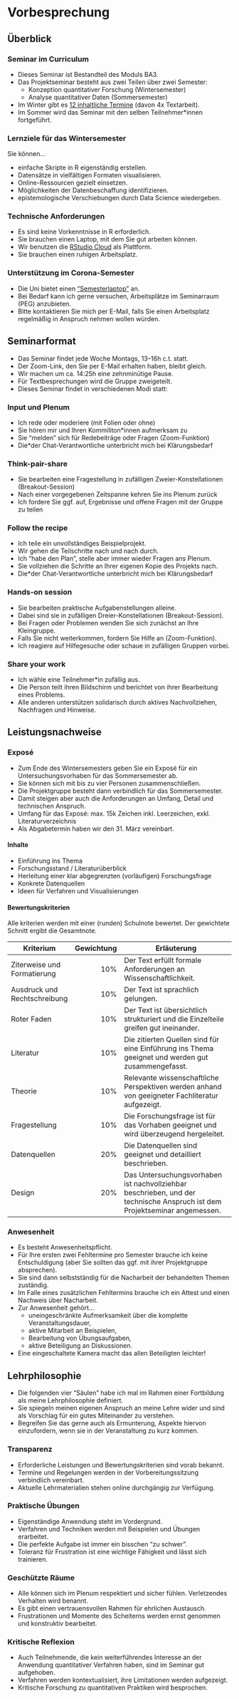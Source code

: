 # Vorbesprechung

## Überblick {-}

### Seminar im Curriculum

- Dieses Seminar ist Bestandteil des Moduls BA3.
- Das Projektseminar besteht aus zwei Teilen über zwei Semester:
  - Konzeption quantitativer Forschung (Wintersemester)
  - Analyse quantitativer Daten (Sommersemester)
- Im Winter gibt es [12 inhaltliche Termine](#terminüberblick) (davon 4x Textarbeit).
- Im Sommer wird das Seminar mit den selben Teilnehmer\*innen fortgeführt.

### Lernziele für das Wintersemester

Sie können...

- einfache Skripte in R eigenständig erstellen.
- Datensätze in vielfältigen Formaten visualisieren.
- Online-Ressourcen gezielt einsetzen.
- Möglichkeiten der Datenbeschaffung identifizieren.
- epistemologische Verschiebungen durch Data Science wiedergeben.

### Technische Anforderungen

- Es sind keine Vorkenntnisse in R erforderlich.
- Sie brauchen einen Laptop, mit dem Sie gut arbeiten können.
- Wir benutzen die [RStudio Cloud](https://rstudio.cloud) als Plattform.
- Sie brauchen einen ruhigen Arbeitsplatz.

### Unterstützung im Corona-Semester

- Die Uni bietet einen ["Semesterlaptop"](https://www.starkerstart.uni-frankfurt.de/92914986/ContentPage_92914986) an.
- Bei Bedarf kann ich gerne versuchen, Arbeitsplätze im Seminarraum (PEG) anzubieten.
- Bitte kontaktieren Sie mich per E-Mail, falls Sie einen Arbeitsplatz regelmäßig in Anspruch nehmen wollen würden. 

## Seminarformat {-}

- Das Seminar findet jede Woche Montags, 13--16h c.t. statt.
- Der Zoom-Link, den Sie per E-Mail erhalten haben, bleibt gleich.
- Wir machen um ca. 14:25h eine zehnminütige Pause.
- Für Textbesprechungen wird die Gruppe zweigeteilt.
- Dieses Seminar findet in verschiedenen Modi statt:

### Input und Plenum

- Ich rede oder moderiere (mit Folien oder ohne)
- Sie hören mir und Ihren Kommiliton\*innen aufmerksam zu
- Sie "melden" sich für Redebeiträge oder Fragen (Zoom-Funktion)
- Die\*der Chat-Verantwortliche unterbricht mich bei Klärungsbedarf

### Think-pair-share

- Sie bearbeiten eine Fragestellung in zufälligen Zweier-Konstellationen (Breakout-Session)
- Nach einer vorgegebenen Zeitspanne kehren Sie ins Plenum zurück
- Ich fordere Sie ggf. auf, Ergebnisse und offene Fragen mit der Gruppe zu teilen

### Follow the recipe

- Ich teile ein unvollständiges Beispielprojekt.
- Wir gehen die Teilschritte nach und nach durch.
- Ich "habe den Plan", stelle aber immer wieder Fragen ans Plenum.
- Sie vollziehen die Schritte an Ihrer eigenen Kopie des Projekts nach.
- Die\*der Chat-Verantwortliche unterbricht mich bei Klärungsbedarf

### Hands-on session

- Sie bearbeiten praktische Aufgabenstellungen alleine.
- Dabei sind sie in zufälligen Dreier-Konstellationen (Breakout-Session).
- Bei Fragen oder Problemen wenden Sie sich zunächst an Ihre Kleingruppe.
- Falls Sie nicht weiterkommen, fordern Sie Hilfe an (Zoom-Funktion).
- Ich reagiere auf Hilfegesuche oder schaue in zufälligen Gruppen vorbei. 

### Share your work

- Ich wähle eine Teilnehmer\*in zufällig aus.
- Die Person teilt ihren Bildschirm und berichtet von ihrer Bearbeitung eines Problems.
- Alle anderen unterstützen solidarisch durch aktives Nachvollziehen, Nachfragen und Hinweise.

## Leistungsnachweise {-}

### Exposé

- Zum Ende des Wintersemesters geben Sie ein Exposé für ein Untersuchungsvorhaben für das Sommersemester ab.
- Sie können sich mit bis zu vier Personen zusammenschließen.
- Die Projektgruppe besteht dann verbindlich für das Sommersemester. 
- Damit steigen aber auch die Anforderungen an Umfang, Detail und technischen Anspruch.
- Umfang für das Exposé: max. 15k Zeichen inkl. Leerzeichen, exkl. Literaturverzeichnis
- Als Abgabetermin haben wir den 31. März vereinbart.

#### Inhalte

- Einführung ins Thema
- Forschungsstand / Literaturüberblick
- Herleitung einer klar abgegrenzten (vorläufigen) Forschungsfrage
- Konkrete Datenquellen
- Ideen für Verfahren und Visualisierungen

#### Bewertungskriterien

Alle kriterien werden mit einer (runden) Schulnote bewertet. Der gewichtete Schnitt ergibt die Gesamtnote.

Kriterium                    | Gewichtung   | Erläuterung
-------------------          | -------:     | ----------------------------------------
Ziterweise und Formatierung  | 10%          | Der Text erfüllt formale Anforderungen an Wissenschaftlichkeit.
Ausdruck und Rechtschreibung | 10%          | Der Text ist sprachlich gelungen.
Roter Faden                  | 10%          | Der Text ist übersichtlich strukturiert und die Einzelteile greifen gut ineinander.
Literatur                    | 10%          | Die zitierten Quellen sind für eine Einführung ins Thema geeignet und werden gut zusammengefasst.
Theorie                      | 10%          | Relevante wissenschaftliche Perspektiven werden anhand von geeigneter Fachliteratur aufgezeigt.
Fragestellung                | 10%          | Die Forschungsfrage ist für das Vorhaben geeignet und wird überzeugend hergeleitet.
Datenquellen                 | 20%          | Die Datenquellen sind geeignet und detailliert beschrieben.
Design                       | 20%          | Das Untersuchungsvorhaben ist nachvollziehbar beschrieben, und der technische Anspruch ist dem Projektseminar angemessen.

### Anwesenheit

- Es besteht Anwesenheitspflicht.
- Für Ihre ersten zwei Fehltermine pro Semester brauche ich keine Entschuldigung (aber Sie sollten das ggf. mit ihrer Projektgruppe absprechen).
- Sie sind dann selbstständig für die Nacharbeit der behandelten Themen zuständig.
- Im Falle eines zusätzlichen Fehltermins brauche ich ein Attest und einen Nachweis über Nacharbeit.
- Zur Anwesenheit gehört...
  - uneingeschränkte Aufmerksamkeit über die komplette Veranstaltungsdauer,
  - aktive Mitarbeit an Beispielen,
  - Bearbeitung von Übungsaufgaben,
  - aktive Beteiligung an Diskussionen.
- Eine eingeschaltete Kamera macht das allen Beteiligten leichter!

## Lehrphilosophie {-}

- Die folgenden vier "Säulen" habe ich mal im Rahmen einer Fortbildung als meine Lehrphilosophie definiert.
- Sie spiegeln meinen eigenen Anspruch an meine Lehre wider und sind als Vorschlag für ein gutes Miteinander zu verstehen.
- Begreifen Sie das gerne auch als Ermunterung, Aspekte hiervon einzufordern, wenn sie in der Veranstaltung zu kurz kommen.

### Transparenz

- Erforderliche Leistungen und Bewertungskriterien sind vorab bekannt.
- Termine und Regelungen werden in der Vorbereitungssitzung verbindlich vereinbart.
- Aktuelle Lehrmaterialien stehen online durchgängig zur Verfügung.

### Praktische Übungen

- Eigenständige Anwendung steht im Vordergrund.
- Verfahren und Techniken werden mit Beispielen und Übungen erarbeitet.
- Die perfekte Aufgabe ist immer ein bisschen "zu schwer".
- Toleranz für Frustration ist eine wichtige Fähigkeit und lässt sich trainieren.

### Geschützte Räume

- Alle können sich im Plenum respektiert und sicher fühlen. Verletzendes Verhalten wird benannt.
- Es gibt einen vertrauensvollen Rahmen für ehrlichen Austausch.
- Frustrationen und Momente des Scheiterns werden ernst genommen und konstruktiv bearbeitet.

### Kritische Reflexion

- Auch Teilnehmende, die kein weiterführendes Interesse an der Anwendung quantitativer Verfahren haben, sind im Seminar gut aufgehoben.
- Verfahren werden kontextualisiert, ihre Limitationen werden aufgezeigt.
- Kritische Forschung zu quantitativen Praktiken wird besprochen. 
